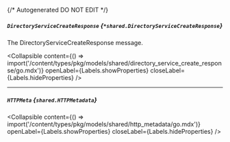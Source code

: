 {/* Autogenerated DO NOT EDIT  */}

##### `DirectoryServiceCreateResponse` *{`*shared.DirectoryServiceCreateResponse`}*
The DirectoryServiceCreateResponse message.

<Collapsible content={() => import('/content/types/pkg/models/shared/directory_service_create_response/go.mdx')} openLabel={Labels.showProperties} closeLabel={Labels.hideProperties} />


---
##### `HTTPMeta` *{`shared.HTTPMetadata`}*

<Collapsible content={() => import('/content/types/pkg/models/shared/http_metadata/go.mdx')} openLabel={Labels.showProperties} closeLabel={Labels.hideProperties} />



